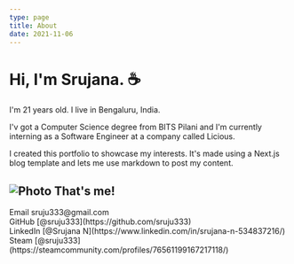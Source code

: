 ```yaml
---
type: page
title: About
date: 2021-11-06
---
```


# Hi, I'm Srujana. :coffee:

I'm 21 years old. I live in Bengaluru, India.

I'v got a Computer Science degree from BITS Pilani and I'm currently interning as a Software Engineer at a company called Licious. 

I created this portfolio to showcase my interests. It's made using a Next.js blog template and lets me use markdown to post my content.


<Image
  src="/images/me.jpg"
  alt="Photo"
  width={1125}
  height={750}
  priority
  className="next-image"
/>
That's me!
---

<div>
  Email sruju333@gmail.com
  <br />
  GitHub [@sruju333](https://github.com/sruju333)
  <br />
  LinkedIn [@Srujana N](https://www.linkedin.com/in/srujana-n-534837216/)
  <br />
  Steam [@sruju333](https://steamcommunity.com/profiles/76561199167217118/)
</div>
